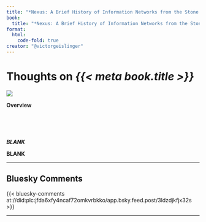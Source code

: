 ```yaml
---
title: "*Nexus: A Brief History of Information Networks from the Stone Age to AI*"
book:
  title: "*Nexus: A Brief History of Information Networks from the Stone Age to AI*"
format:
  html:
    code-fold: true
creator: "@victorgeislinger"
---
```


# Thoughts on *{{< meta book.title >}}*

::: {layout="[30,70]"}
![](https://books.google.com/books/content?id=OcwbEQAAQBAJ&printsec=frontcover&img=2)

**Overview** <br/>
<br/>

<br/>
<br/>


:::


***BLANK***




**BLANK**


--- 

:::{.callout-note icon=false}

## Bluesky Comments

{{< bluesky-comments at://did:plc:jfda6xfy4ncaf72omkvrbkko/app.bsky.feed.post/3ldzdjkfjx32s >}}


:::
---